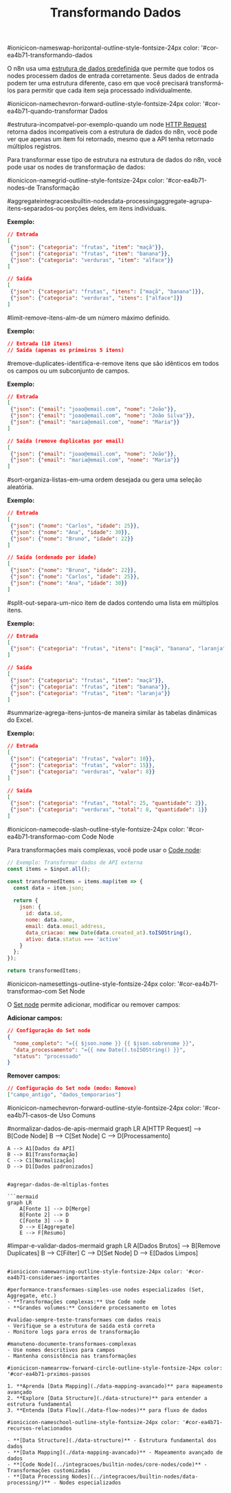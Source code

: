 ﻿---
sidebar_position: 3
title: Transformando Dados
description: Como transformar dados no n8n para diferentes formatos e estruturas
keywords: [n8n, transformar, dados, estrutura, formatos, nodes]
---

#ionicicon-nameswap-horizontal-outline-style-fontsize-24px color: '#cor-ea4b71-transformando-dados

O n8n usa uma [estrutura de dados predefinida](./data-structure) que permite que todos os nodes processem dados de entrada corretamente. Seus dados de entrada podem ter uma estrutura diferente, caso em que você precisará transformá-los para permitir que cada item seja processado individualmente.

#ionicicon-namechevron-forward-outline-style-fontsize-24px color: '#cor-ea4b71-quando-transformar Dados

#estrutura-incompatvel-por-exemplo-quando um node [HTTP Request](../integracoes/builtin-nodes/http-requests/http-request) retorna dados incompatíveis com a estrutura de dados do n8n, você pode ver que apenas um item foi retornado, mesmo que a API tenha retornado múltiplos registros.

Para transformar esse tipo de estrutura na estrutura de dados do n8n, você pode usar os nodes de transformação de dados:

#ionicicon-namegrid-outline-style-fontsize-24px color: '#cor-ea4b71-nodes-de Transformação

#aggregateintegracoesbuiltin-nodesdata-processingaggregate-agrupa-itens-separados-ou porções deles, em itens individuais.

**Exemplo:**

```json
// Entrada
[
 {"json": {"categoria": "frutas", "item": "maçã"}},
 {"json": {"categoria": "frutas", "item": "banana"}},
 {"json": {"categoria": "verduras", "item": "alface"}}
]

// Saída
[
 {"json": {"categoria": "frutas", "itens": ["maçã", "banana"]}},
 {"json": {"categoria": "verduras", "itens": ["alface"]}}
]
```

#limit-remove-itens-alm-de um número máximo definido.

**Exemplo:**

```json
// Entrada (10 itens)
// Saída (apenas os primeiros 5 itens)
```

#remove-duplicates-identifica-e-remove itens que são idênticos em todos os campos ou um subconjunto de campos.

**Exemplo:**

```json
// Entrada
[
 {"json": {"email": "joao@email.com", "nome": "João"}},
 {"json": {"email": "joao@email.com", "nome": "João Silva"}},
 {"json": {"email": "maria@email.com", "nome": "Maria"}}
]

// Saída (remove duplicatas por email)
[
 {"json": {"email": "joao@email.com", "nome": "João"}},
 {"json": {"email": "maria@email.com", "nome": "Maria"}}
]
```

#sort-organiza-listas-em-uma ordem desejada ou gera uma seleção aleatória.

**Exemplo:**

```json
// Entrada
[
 {"json": {"nome": "Carlos", "idade": 25}},
 {"json": {"nome": "Ana", "idade": 30}},
 {"json": {"nome": "Bruno", "idade": 22}}
]

// Saída (ordenado por idade)
[
 {"json": {"nome": "Bruno", "idade": 22}},
 {"json": {"nome": "Carlos", "idade": 25}},
 {"json": {"nome": "Ana", "idade": 30}}
]
```

#split-out-separa-um-nico item de dados contendo uma lista em múltiplos itens.

**Exemplo:**

```json
// Entrada
[
 {"json": {"categoria": "frutas", "itens": ["maçã", "banana", "laranja"]}}
]

// Saída
[
 {"json": {"categoria": "frutas", "item": "maçã"}},
 {"json": {"categoria": "frutas", "item": "banana"}},
 {"json": {"categoria": "frutas", "item": "laranja"}}
]
```

#summarize-agrega-itens-juntos-de maneira similar às tabelas dinâmicas do Excel.

**Exemplo:**

```json
// Entrada
[
 {"json": {"categoria": "frutas", "valor": 10}},
 {"json": {"categoria": "frutas", "valor": 15}},
 {"json": {"categoria": "verduras", "valor": 8}}
]

// Saída
[
 {"json": {"categoria": "frutas", "total": 25, "quantidade": 2}},
 {"json": {"categoria": "verduras", "total": 8, "quantidade": 1}}
]
```

#ionicicon-namecode-slash-outline-style-fontsize-24px color: '#cor-ea4b71-transformao-com Code Node

Para transformações mais complexas, você pode usar o [Code node](../integracoes/builtin-nodes/core-nodes/code):

```javascript
// Exemplo: Transformar dados de API externa
const items = $input.all();

const transformedItems = items.map(item => {
  const data = item.json;
  
  return {
    json: {
      id: data.id,
      nome: data.name,
      email: data.email_address,
      data_criacao: new Date(data.created_at).toISOString(),
      ativo: data.status === 'active'
    }
  };
});

return transformedItems;
```

#ionicicon-namesettings-outline-style-fontsize-24px color: '#cor-ea4b71-transformao-com Set Node

O [Set node](../integracoes/builtin-nodes/data-processing/set) permite adicionar, modificar ou remover campos:

**Adicionar campos:**

```json
// Configuração do Set node
{
  "nome_completo": "={{ $json.nome }} {{ $json.sobrenome }}",
  "data_processamento": "={{ new Date().toISOString() }}",
  "status": "processado"
}
```

**Remover campos:**

```json
// Configuração do Set node (modo: Remove)
["campo_antigo", "dados_temporarios"]
```

#ionicicon-namechevron-forward-outline-style-fontsize-24px color: '#cor-ea4b71-casos-de Uso Comuns

#normalizar-dados-de-apis-mermaid
graph LR
    A[HTTP Request] --> B[Code Node]
    B --> C[Set Node]
    C --> D[Processamento]
    
    A --> A1[Dados da API]
    B --> B1[Transformação]
    C --> C1[Normalização]
    D --> D1[Dados padronizados]
```

#agregar-dados-de-mltiplas-fontes

```mermaid
graph LR
    A[Fonte 1] --> D[Merge]
    B[Fonte 2] --> D
    C[Fonte 3] --> D
    D --> E[Aggregate]
    E --> F[Resumo]
```

#limpar-e-validar-dados-mermaid
graph LR
    A[Dados Brutos] --> B[Remove Duplicates]
    B --> C[Filter]
    C --> D[Set Node]
    D --> E[Dados Limpos]
```

#ionicicon-namewarning-outline-style-fontsize-24px color: '#cor-ea4b71-consideraes-importantes

#performance-transformaes-simples-use nodes especializados (Set, Aggregate, etc.)
- **Transformações complexas:** Use Code node
- **Grandes volumes:** Considere processamento em lotes

#validao-sempre-teste-transformaes com dados reais
- Verifique se a estrutura de saída está correta
- Monitore logs para erros de transformação

#manuteno-documente-transformaes-complexas
- Use nomes descritivos para campos
- Mantenha consistência nas transformações

#ionicicon-namearrow-forward-circle-outline-style-fontsize-24px color: '#cor-ea4b71-prximos-passos

1. **Aprenda [Data Mapping](./data-mapping-avancado)** para mapeamento avançado
2. **Explore [Data Structure](./data-structure)** para entender a estrutura fundamental
3. **Entenda [Data Flow](./data-flow-nodes)** para fluxo de dados

#ionicicon-nameschool-outline-style-fontsize-24px color: '#cor-ea4b71-recursos-relacionados

- **[Data Structure](./data-structure)** - Estrutura fundamental dos dados
- **[Data Mapping](./data-mapping-avancado)** - Mapeamento avançado de dados
- **[Code Node](../integracoes/builtin-nodes/core-nodes/code)** - Transformações customizadas
- **[Data Processing Nodes](../integracoes/builtin-nodes/data-processing/)** - Nodes especializados

